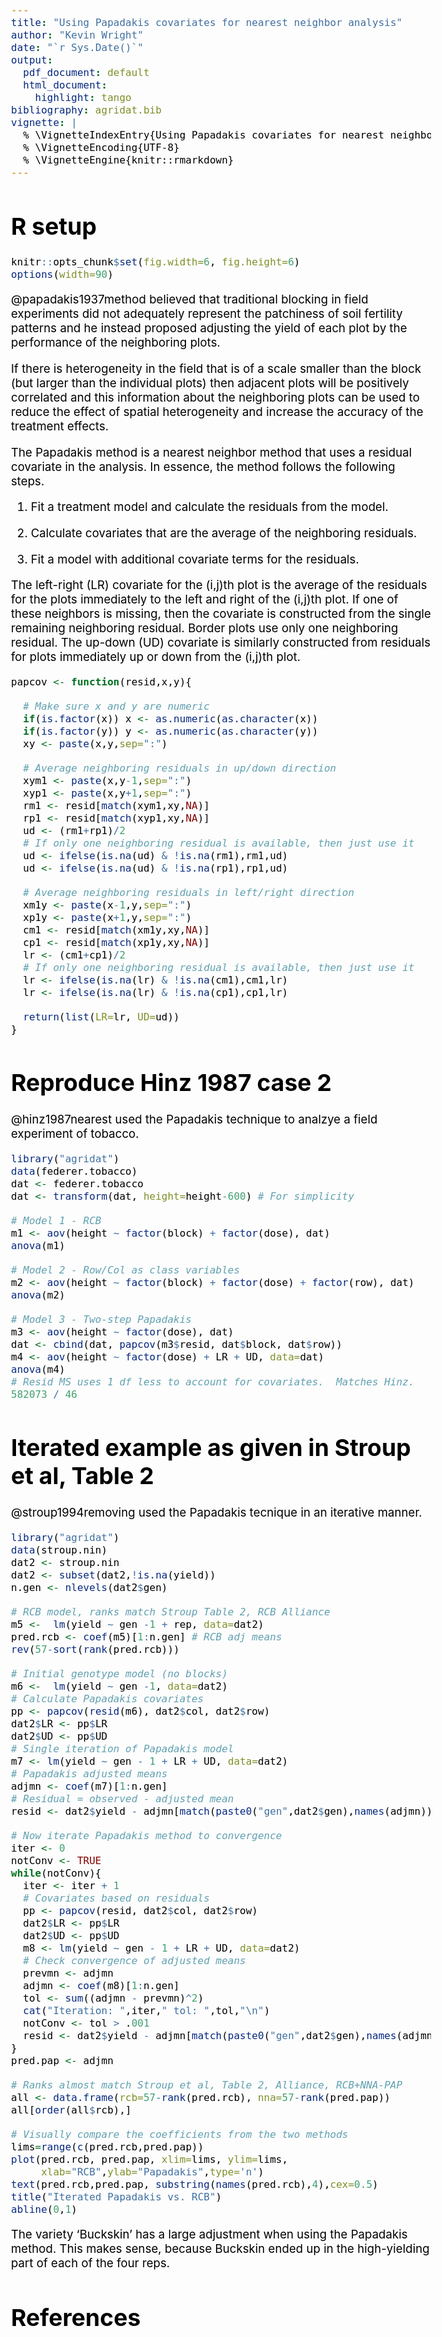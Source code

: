 ---
title: "Using Papadakis covariates for nearest neighbor analysis"
author: "Kevin Wright"
date: "`r Sys.Date()`"
output:
  pdf_document: default
  html_document:
    highlight: tango
bibliography: agridat.bib
vignette: |
  % \VignetteIndexEntry{Using Papadakis covariates for nearest neighbor analysis} 
  % \VignetteEncoding{UTF-8} 
  % \VignetteEngine{knitr::rmarkdown}
---
<style type="text/css">
body, td { font-size: 14pt; color: #000; padding:1em; }
code, pre, #ws, #message { font-size: 12pt;
  color: #000; background-color: #f5f5f5; }
code {border: 1px solid #e0e0e0; padding: 0 5px;}
pre > code { border: 0; }
</style>

# R setup

```{r setup, message=FALSE, echo=FALSE}
knitr::opts_chunk$set(fig.width=6, fig.height=6)
options(width=90)
```
@papadakis1937method believed that traditional blocking in field experiments
did not adequately represent the patchiness of soil fertility patterns and he
instead proposed adjusting the yield of each plot by the performance of the
neighboring plots.
  
If there is heterogeneity in the field that is of a scale smaller than the
block (but larger than the individual plots) then adjacent plots will be
positively correlated and this information about the neighboring plots can
be used to reduce the effect of spatial heterogeneity and increase the
accuracy of the treatment effects.
  
The Papadakis method is a nearest neighbor method that uses a residual
covariate in the analysis. In essence, the method follows the following steps.

1. Fit a treatment model and calculate the residuals from the model.

2. Calculate covariates that are the average of the neighboring residuals.

3. Fit a model with additional covariate terms for the residuals.

The left-right (LR) covariate for the (i,j)th plot is the
average of the residuals for the plots immediately to the left and
right of the (i,j)th plot.  If one of these neighbors is missing, then
the covariate is constructed from the single remaining neighboring
residual.  Border plots use only one neighboring residual.  The up-down (UD)
covariate is similarly constructed from residuals for plots
immediately up or down from the (i,j)th plot.

```{r func}
papcov <- function(resid,x,y){

  # Make sure x and y are numeric
  if(is.factor(x)) x <- as.numeric(as.character(x))
  if(is.factor(y)) y <- as.numeric(as.character(y))
  xy <- paste(x,y,sep=":")

  # Average neighboring residuals in up/down direction
  xym1 <- paste(x,y-1,sep=":")
  xyp1 <- paste(x,y+1,sep=":")
  rm1 <- resid[match(xym1,xy,NA)]
  rp1 <- resid[match(xyp1,xy,NA)]
  ud <- (rm1+rp1)/2
  # If only one neighboring residual is available, then just use it
  ud <- ifelse(is.na(ud) & !is.na(rm1),rm1,ud)
  ud <- ifelse(is.na(ud) & !is.na(rp1),rp1,ud)

  # Average neighboring residuals in left/right direction
  xm1y <- paste(x-1,y,sep=":")
  xp1y <- paste(x+1,y,sep=":")
  cm1 <- resid[match(xm1y,xy,NA)]
  cp1 <- resid[match(xp1y,xy,NA)]
  lr <- (cm1+cp1)/2
  # If only one neighboring residual is available, then just use it
  lr <- ifelse(is.na(lr) & !is.na(cm1),cm1,lr)
  lr <- ifelse(is.na(lr) & !is.na(cp1),cp1,lr)

  return(list(LR=lr, UD=ud))
}
```

# Reproduce Hinz 1987 case 2

@hinz1987nearest used the Papadakis technique to analzye a field experiment of
tobacco.

```{r hinz}
library("agridat")
data(federer.tobacco)
dat <- federer.tobacco
dat <- transform(dat, height=height-600) # For simplicity

# Model 1 - RCB
m1 <- aov(height ~ factor(block) + factor(dose), dat)
anova(m1)

# Model 2 - Row/Col as class variables
m2 <- aov(height ~ factor(block) + factor(dose) + factor(row), dat)
anova(m2)

# Model 3 - Two-step Papadakis
m3 <- aov(height ~ factor(dose), dat)
dat <- cbind(dat, papcov(m3$resid, dat$block, dat$row))
m4 <- aov(height ~ factor(dose) + LR + UD, data=dat)
anova(m4)
# Resid MS uses 1 df less to account for covariates.  Matches Hinz.
582073 / 46 
```

# Iterated example as given in Stroup et al, Table 2

@stroup1994removing used the Papadakis tecnique in an iterative manner.

```{r stroup}
library("agridat")
data(stroup.nin)
dat2 <- stroup.nin
dat2 <- subset(dat2,!is.na(yield))
n.gen <- nlevels(dat2$gen)

# RCB model, ranks match Stroup Table 2, RCB Alliance
m5 <-  lm(yield ~ gen -1 + rep, data=dat2)
pred.rcb <- coef(m5)[1:n.gen] # RCB adj means
rev(57-sort(rank(pred.rcb)))

# Initial genotype model (no blocks)
m6 <-  lm(yield ~ gen -1, data=dat2)
# Calculate Papadakis covariates
pp <- papcov(resid(m6), dat2$col, dat2$row)
dat2$LR <- pp$LR
dat2$UD <- pp$UD
# Single iteration of Papadakis model
m7 <- lm(yield ~ gen - 1 + LR + UD, data=dat2)
# Papadakis adjusted means
adjmn <- coef(m7)[1:n.gen]
# Residual = observed - adjusted mean
resid <- dat2$yield - adjmn[match(paste0("gen",dat2$gen),names(adjmn))]

# Now iterate Papadakis method to convergence
iter <- 0
notConv <- TRUE
while(notConv){
  iter <- iter + 1
  # Covariates based on residuals
  pp <- papcov(resid, dat2$col, dat2$row)
  dat2$LR <- pp$LR
  dat2$UD <- pp$UD
  m8 <- lm(yield ~ gen - 1 + LR + UD, data=dat2)
  # Check convergence of adjusted means
  prevmn <- adjmn
  adjmn <- coef(m8)[1:n.gen]
  tol <- sum((adjmn - prevmn)^2)
  cat("Iteration: ",iter," tol: ",tol,"\n")
  notConv <- tol > .001
  resid <- dat2$yield - adjmn[match(paste0("gen",dat2$gen),names(adjmn))]
}
pred.pap <- adjmn

# Ranks almost match Stroup et al, Table 2, Alliance, RCB+NNA-PAP
all <- data.frame(rcb=57-rank(pred.rcb), nna=57-rank(pred.pap))
all[order(all$rcb),]

# Visually compare the coefficients from the two methods
lims=range(c(pred.rcb,pred.pap))
plot(pred.rcb, pred.pap, xlim=lims, ylim=lims,
     xlab="RCB",ylab="Papadakis",type='n')
text(pred.rcb,pred.pap, substring(names(pred.rcb),4),cex=0.5)
title("Iterated Papadakis vs. RCB")
abline(0,1)
```
The variety 'Buckskin' has a large adjustment when using the Papadakis
method.  This makes sense, because Buckskin ended up in the high-yielding part
of each of the four reps.

# References
